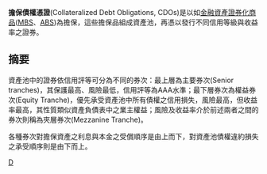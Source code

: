 {{Copy edit|time=2021-10-05T08:43:20+00:00}}
{{Unreferenced|time=2021-10-05T08:43:20+00:00}}
'''擔保債權憑證'''(Collateralized Debt Obligations, CDOs)是以如[[金融資產證券化商品|金融資產證券化商品]]([[MBS|MBS]]、[[資產抵押債券|ABS]])為擔保，這些擔保品組成資產池，再憑以發行不同信用等級與收益率之證券。

== 摘要 ==
資產池中的證券依信用評等可分為不同的券次：最上層為主要券次(Senior tranches)，其保護最高、風險最低，信用評等為AAA水準；最下層券次為權益券次(Equity Tranche)，優先承受資產池中所有債權之信用損失，風險最高，但收益率最高，其性質類似資產負債表中之業主權益；風險及收益率介於前述兩者之間的券次則稱為夾層券次(Mezzanine Tranche)。

各種券次對擔保資產之利息與本金之受償順序是由上而下，對資產池債權違約損失之承受順序則是由下而上。

[[category:金融|D]]